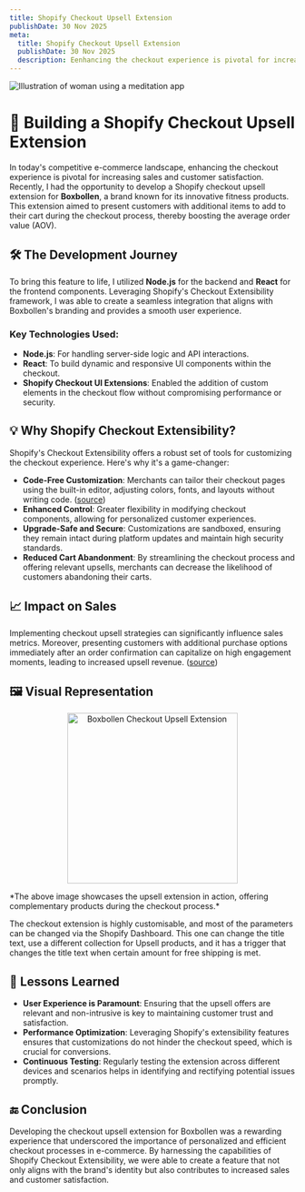 ```yaml
---
title: Shopify Checkout Upsell Extension
publishDate: 30 Nov 2025
meta:
  title: Shopify Checkout Upsell Extension
  publishDate: 30 Nov 2025
  description: Eenhancing the checkout experience is pivotal for increasing sales and customer satisfaction.
---
```


![Illustration of woman using a meditation app](/assets/images/casual-life-3d-meditation-crystal.webp)

# 🚀 Building a Shopify Checkout Upsell Extension

In today's competitive e-commerce landscape, enhancing the checkout experience is pivotal for increasing sales and customer satisfaction. Recently, I had the opportunity to develop a Shopify checkout upsell extension for **Boxbollen**, a brand known for its innovative fitness products. This extension aimed to present customers with additional items to add to their cart during the checkout process, thereby boosting the average order value (AOV).

## 🛠️ The Development Journey

To bring this feature to life, I utilized **Node.js** for the backend and **React** for the frontend components. Leveraging Shopify's Checkout Extensibility framework, I was able to create a seamless integration that aligns with Boxbollen's branding and provides a smooth user experience.

### Key Technologies Used:

- **Node.js**: For handling server-side logic and API interactions.
- **React**: To build dynamic and responsive UI components within the checkout.
- **Shopify Checkout UI Extensions**: Enabled the addition of custom elements in the checkout flow without compromising performance or security.

## 💡 Why Shopify Checkout Extensibility?

Shopify's Checkout Extensibility offers a robust set of tools for customizing the checkout experience. Here's why it's a game-changer:

- **Code-Free Customization**: Merchants can tailor their checkout pages using the built-in editor, adjusting colors, fonts, and layouts without writing code. ([source](https://www.hellobizmia.com/insights/benefits-of-shopify-checkout-extensibility))
- **Enhanced Control**: Greater flexibility in modifying checkout components, allowing for personalized customer experiences.
- **Upgrade-Safe and Secure**: Customizations are sandboxed, ensuring they remain intact during platform updates and maintain high security standards.
- **Reduced Cart Abandonment**: By streamlining the checkout process and offering relevant upsells, merchants can decrease the likelihood of customers abandoning their carts.

## 📈 Impact on Sales

Implementing checkout upsell strategies can significantly influence sales metrics. Moreover, presenting customers with additional purchase options immediately after an order confirmation can capitalize on high engagement moments, leading to increased upsell revenue. ([source](https://www.voguebusiness.com/technology/place-an-order-get-a-promo-why-brands-are-investing-in-post-purchase-tech))

## 🖼️ Visual Representation

<p align="center">
<img src="/assets/images/checkout-upsell.webp" alt="Boxbollen Checkout Upsell Extension" width="300"/>
</p>
*The above image showcases the upsell extension in action, offering complementary products during the checkout process.*

The checkout extension is highly customisable, and most of the parameters can be changed via the Shopify Dashboard. This one can change the title text, use a different collection for Upsell products, and it has a trigger that changes the title text when certain amount for free shipping is met.

## 🧠 Lessons Learned

- **User Experience is Paramount**: Ensuring that the upsell offers are relevant and non-intrusive is key to maintaining customer trust and satisfaction.
- **Performance Optimization**: Leveraging Shopify's extensibility features ensures that customizations do not hinder the checkout speed, which is crucial for conversions.
- **Continuous Testing**: Regularly testing the extension across different devices and scenarios helps in identifying and rectifying potential issues promptly.

## 🔚 Conclusion

Developing the checkout upsell extension for Boxbollen was a rewarding experience that underscored the importance of personalized and efficient checkout processes in e-commerce. By harnessing the capabilities of Shopify Checkout Extensibility, we were able to create a feature that not only aligns with the brand's identity but also contributes to increased sales and customer satisfaction.